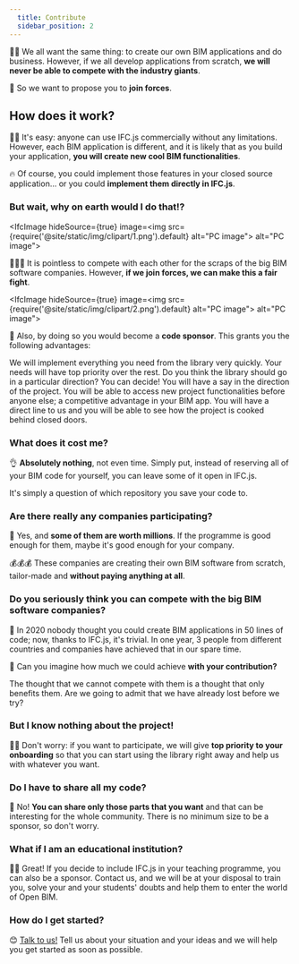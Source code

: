 ```yaml
---
  title: Contribute
  sidebar_position: 2
---
```


🤷‍♀️️
We all want the same thing: to create our own BIM applications and do business. However, if we all develop applications from scratch, **we will never be able to compete with the industry giants**.

🤝
So we want to propose you to **join forces**.

<Sponsoring/>

## How does it work?

👩‍💻
It's easy: anyone can use IFC.js commercially without any limitations. However, each BIM application is different, and it is likely that as you build your application, **you will create new cool BIM functionalities**.

🔥
Of course, you could implement those features in your closed source application... or you could **implement them directly in IFC.js**.

### But wait, why on earth would I do that!?

<IfcImage hideSource={true} image=<img src={require('@site/static/img/clipart/1.png').default} alt="PC image"></img>
   alt="PC image"></IfcImage>

💪💪💪
It is pointless to compete with each other for the scraps of the big BIM software companies. However, **if we join forces, we can make this a fair fight**.

<IfcImage hideSource={true} image=<img src={require('@site/static/img/clipart/2.png').default} alt="PC image"></img>
   alt="PC image"></IfcImage>

🤖
Also, by doing so you would become a **code sponsor**. This grants you the following advantages:

<IfcCard icon="🏆" title="Your needs go FIRST">
    We will implement everything you need from the library very quickly. Your needs will have top priority over the rest.
</IfcCard>

<IfcCard icon="🥇" title="Decision-making power">
    Do you think the library should go in a particular direction? You can decide! You will have a say in the direction of the project.
</IfcCard>

<IfcCard icon="🚀" title="Early access to new functionalities">
    You will be able to access new project functionalities before anyone else; a competitive advantage in your BIM app.
</IfcCard>

<IfcCard icon="👥" title="Access to exclusive chat for maintainers">
    You will have a direct line to us and you will be able to see how the project is cooked behind closed doors.
</IfcCard>

### What does it cost me?

👌
**Absolutely nothing**, not even time. Simply put, instead of reserving all of your BIM code for yourself, you can leave some of it open in IFC.js.

<IfcAlert>
    It's simply a question of which repository you save your code to.
</IfcAlert>

### Are there really any companies participating?

💼
Yes, and **some of them are worth millions**. If the programme is good enough for them, maybe it's good enough for your company.

💰💰💰
These companies are creating their own BIM software from scratch, tailor-made and **without paying anything at all**.

### Do you seriously think you can compete with the big BIM software companies?

🌈
In 2020 nobody thought you could create BIM applications in 50 lines of code; now, thanks to IFC.js, it's trivial. In one year, 3 people from different countries and companies have achieved that in our spare time.

🤝
Can you imagine how much we could achieve **with your contribution?**

<IfcCard>
    The thought that we cannot compete with them is a thought that only benefits them. Are we going to admit that we have already lost before we try?
</IfcCard>

### But I know nothing about the project!

👩‍🏫
Don't worry: if you want to participate, we will give **top priority to your onboarding** so that you can start using the library right away and help us with whatever you want.

### Do I have to share all my code?

🔑
No! **You can share only those parts that you want** and that can be interesting for the whole community. There is no minimum size to be a sponsor, so don't worry.

### What if I am an educational institution?

👩‍🏫
Great! If you decide to include IFC.js in your teaching programme, you can also be a sponsor. Contact us, and we will be at your disposal to train you, solve your and your students' doubts and help them to enter the world of Open BIM.

### How do I get started?

😊
[Talk to us!](https://discord.gg/FXfyR4XrKT) Tell us about your situation and your ideas and we will help you get started as soon as possible.